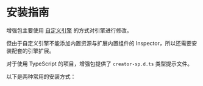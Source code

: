 
# 安装指南

增强包主要使用 [自定义引擎](https://docs.cocos.com/creator/2.4/manual/zh/advanced-topics/engine-customization.html) 的方式对引擎进行修改。

但由于自定义引擎不能添加内置资源与扩展内置组件的 Inspector，所以还需要安装配套的引擎扩展。

对于使用 TypeScript 的项目，增强包提供了 `creator-sp.d.ts` 类型提示文件。

以下是两种常用的安装方式：

<DocCardList items={useCurrentSidebarCategory().items}/>
